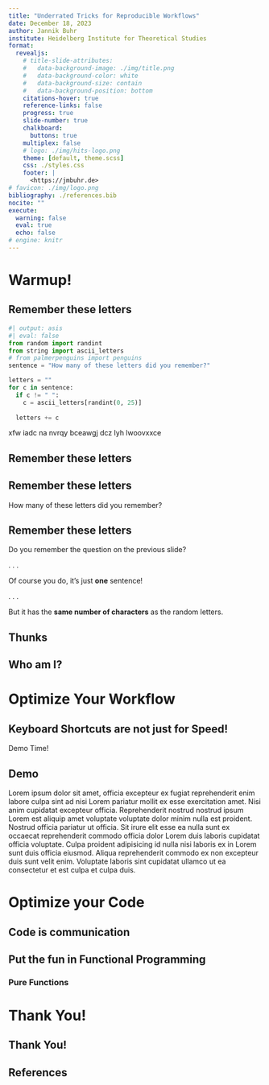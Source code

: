 ```yaml
---
title: "Underrated Tricks for Reproducible Workflows"
date: December 18, 2023
author: Jannik Buhr
institute: Heidelberg Institute for Theoretical Studies
format:
  revealjs: 
    # title-slide-attributes:
    #   data-background-image: ./img/title.png
    #   data-background-color: white
    #   data-background-size: contain
    #   data-background-position: bottom
    citations-hover: true
    reference-links: false
    progress: true
    slide-number: true
    chalkboard: 
      buttons: true
    multiplex: false
    # logo: ./img/hits-logo.png
    theme: [default, theme.scss]
    css: ./styles.css
    footer: |
      <https://jmbuhr.de>
# favicon: ./img/logo.png
bibliography: ./references.bib
nocite: ""
execute:
  warning: false
  eval: true
  echo: false
# engine: knitr
---
```


# Warmup!

## Remember these letters

```python
#| output: asis
#| eval: false
from random import randint
from string import ascii_letters
# from palmerpenguins import penguins
sentence = "How many of these letters did you remember?"

letters = ""
for c in sentence:
  if c != " ":
    c = ascii_letters[randint(0, 25)]
      
  letters += c
```

xfw iadc na nvrqy bceawgj dcz lyh lwoovxxce

<!-- TODO: add timmer -->

## Remember these letters

## Remember these letters

How many of these letters did you remember?

## Remember these letters

Do you remember the question on the previous slide?

. . .

Of course you do, it's just **one** sentence!

. . .

But it has the **same number of characters** as the random letters.

## Thunks

## Who am I?

# Optimize Your Workflow

## Keyboard Shortcuts are not just for Speed!

Demo Time!

## Demo

Lorem ipsum dolor sit amet, officia excepteur ex fugiat reprehenderit enim labore culpa sint ad nisi Lorem pariatur mollit ex esse exercitation amet. Nisi anim cupidatat excepteur officia. Reprehenderit nostrud nostrud ipsum Lorem est aliquip amet voluptate voluptate dolor minim nulla est proident. Nostrud officia pariatur ut officia. Sit irure elit esse ea nulla sunt ex occaecat reprehenderit commodo officia dolor Lorem duis laboris cupidatat officia voluptate. Culpa proident adipisicing id nulla nisi laboris ex in Lorem sunt duis officia eiusmod. Aliqua reprehenderit commodo ex non excepteur duis sunt velit enim. Voluptate laboris sint cupidatat ullamco ut ea consectetur et est culpa et culpa duis.


# Optimize your Code

## Code is communication

## Put the fun in Functional Programming

### Pure Functions


# Thank You!

## Thank You!

## References

:::{#refs}
:::


